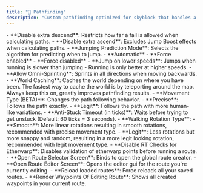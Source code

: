 ```yaml
---
title: "🧭 Pathfinding"
description: "Custom pathfinding optimized for skyblock that handles a lot of different situations compared to competitors."
---
```


<Accordion title="General" icon="option" iconType="duotone">
  - **Disable extra descend**: Restricts how far a fall is allowed when calculating paths.
  - **Disable extra ascend**: Excludes Jump Boost effects when calculating paths.
  - **Jumping Prediction Mode**: Selects the algorithm for predicting when to jump.
  <Expandable title="Prediction Modes">
    - **Automatic**
    - **Force enabled**
    - **Force disabled**
  </Expandable>
  - **Jump on lower speeds**: Jumps when running is slower than jumping - Running is only better at higher speeds.
  - **Allow Omni-Sprinting**: Sprints in all directions when moving backwards.
  - **World Caching**: Caches the world depending on where you have been. The fastest way to cache the world is by teleporting around the map.
    <Tip>
      Always keep this on, greatly improves pathfinding results.
    </Tip>
  - **Movement Type (BETA)**: Changes the path following behavior.
    - **Precise**: Follows the path exactly.
    - **Legit**: Follows the path with more human-like variations.
  - **Anti-Stuck Timeout (in ticks)**: Waits before trying to get unstuck (Default: 60 ticks = 3 seconds).
</Accordion>

<Accordion title="Rotations" icon="angle-90" iconType="duotone">
  - **Walking Rotation Type**:
    - **Smooth**: More linear rotations resulting in smooth rotations, recommended with precise movement type.
    - **Legit**: Less rotations but more snappy and random, resulting in a more legit looking rotation, recommended with legit movement type.
</Accordion>

<Accordion title="Routes" icon="map-location-dot" iconType="duotone">
  - **Disable RT Checks for Etherwarp**: Disables validation of etherwarp points before running a route.
  - **Open Route Selector Screen**: Binds to open the global route creator.
  - **Open Route Editor Screen**: Opens the editor gui for the route you're currently editing.
  - **Reload loaded routes**: Force reloads all your saved routes.
  - **Render Waypoints Of Editing Route**: Shows all created waypoints in your current route.
</Accordion>
